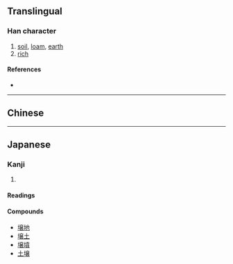 {{also|壤}}
{{character info}}
==Translingual==
{{ja-forms|壌|[[壤]]|[[壤]]}}

===Han character===
{{Han char|rn=32|rad=土|as=13|sn=16|four=|canj=GYCV|ids=⿰土㐮}}

# [[soil]], [[loam]], [[earth]]
# [[rich]]

====References====
* {{Han ref|kx=0240.301|hdz=10493.011|uh=58CC|ud=22732}}

----

==Chinese==
{{zh-see|壤|v}}

----

==Japanese==
{{ja-kanji forms|壌|壤}}

===Kanji===
{{ja-kanji|grade=c|rs=土13|kyu=壤}}

# {{rfdef|ja|sort=土13}}

====Readings====
{{ja-readings
|goon=にょう
|kanon=じょう
|kun=つち-
}}

====Compounds====
* [[壌地]]
* [[壌土]]
* [[壌墳]]
* [[土壌]]